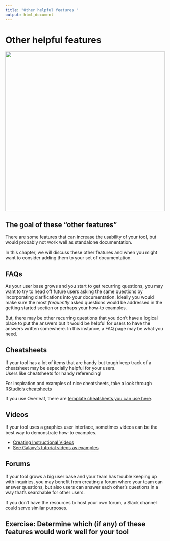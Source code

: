```yaml
---
title: "Other helpful features "
output: html_document
---
```


# Other helpful features

<img src=https://docs.google.com/presentation/d/1cd434bkLer_CJ04GzpsZwzeEA9gjc5Ho6QimiHPbyEg/export/png?id=1cd434bkLer_CJ04GzpsZwzeEA9gjc5Ho6QimiHPbyEg&pageid=gd436f8053d_0_0 width=500 height=500 />

## The goal of these "other features"

There are some features that can increase the usability of your tool, but would probably not work well as standalone documentation. 

In this chapter, we will discuss these other features and when you might want to consider adding them to your set of documentation. 

## FAQs

As your user base grows and you start to get recurring questions, you may want to try to head off future users asking the same questions by incorporating clarifications into your documentation. 
Ideally you would make sure the most _frequently_ asked questions would be addressed in the getting started section or perhaps your how-to examples. 

But, there may be other recurring questions that you don't have a logical place to put the answers but it would be helpful for users to have the answers written somewhere. 
In this instance, a FAQ page may be what you need. 

## Cheatsheets

If your tool has a lot of items that are handy but tough keep track of a cheatsheet may be especially helpful for your users.  
Users like cheatsheets for handy referencing!

For inspiration and examples of nice cheatsheets, take a look through [RStudio's cheatsheets](https://www.rstudio.com/resources/cheatsheets/)

If you use Overleaf, there are [template cheatsheets you can use here](https://www.overleaf.com/gallery/tagged/cheat-sheet).

## Videos

If your tool uses a graphics user interface, sometimes videos can be the best way to demonstrate how-to examples. 

- [Creating Instructional Videos](https://www.techsmith.com/blog/instructional-videos/)
- [See Galaxy's tutorial videos as examples](https://training.galaxyproject.org/training-material/topics/introduction/)

## Forums

If your tool grows a big user base and your team has trouble keeping up with inquiries, you may benefit from creating a forum where your team can answer questions, but also users can answer each other's questions in a way that's searchable for other users. 

If you don't have the resources to host your own forum, a Slack channel could serve similar purposes. 

## Exercise: Determine which (if any) of these features would work well for your tool


